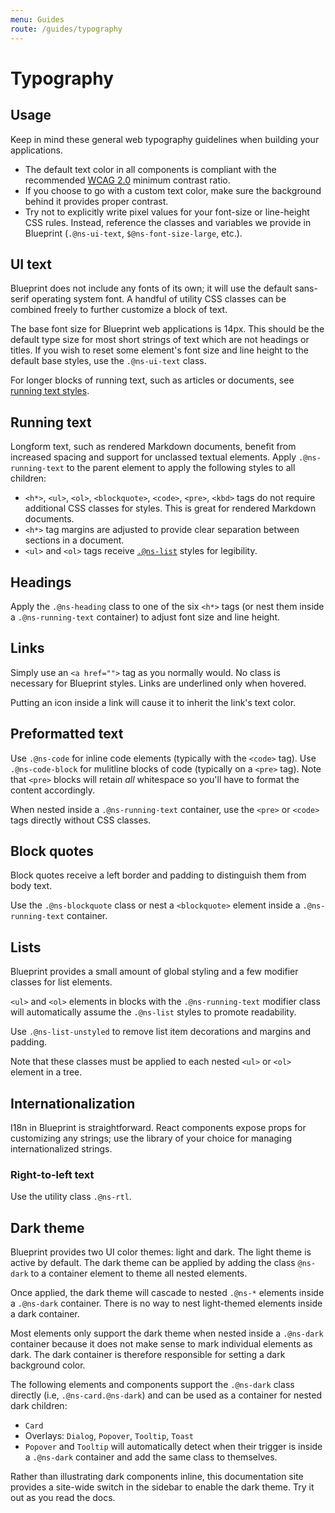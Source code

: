 ```yaml
---
menu: Guides
route: /guides/typography
---
```



# Typography

## Usage

Keep in mind these general web typography guidelines when building your applications.

- The default text color in all components is compliant with the recommended
[WCAG 2.0](https://www.w3.org/TR/WCAG20/) minimum contrast ratio.
- If you choose to go with a custom text color, make sure the background behind it provides
proper contrast.
- Try not to explicitly write pixel values for your font-size or line-height CSS rules.
Instead, reference the classes and variables we provide in Blueprint (`.@ns-ui-text`,
`$@ns-font-size-large`, etc.).

## UI text

Blueprint does not include any fonts of its own; it will use the default sans-serif operating system font.
A handful of utility CSS classes can be combined freely to further customize a block of text.

The base font size for Blueprint web applications is 14px. This should be the default type size
for most short strings of text which are not headings or titles. If you wish to reset some
element's font size and line height to the default base styles, use the `.@ns-ui-text` class.

For longer blocks of running text, such as articles or documents, see [running text styles](#core/typography.running-text).

<CssExample name="ui-text" />

## Running text

Longform text, such as rendered Markdown documents, benefit from increased spacing and support for unclassed textual elements.
Apply `.@ns-running-text` to the parent element to apply the following styles to all children:

- `<h*>`, `<ul>`, `<ol>`, `<blockquote>`, `<code>`, `<pre>`, `<kbd>` tags do not require additional CSS classes for styles. This is great for rendered Markdown documents.
- `<h*>` tag margins are adjusted to provide clear separation between sections in a document.
- `<ul>` and `<ol>` tags receive [`.@ns-list`](#core/typography.lists) styles for legibility.

<CssExample name="running-text" />

## Headings

Apply the `.@ns-heading` class to one of the six `<h*>` tags (or nest them inside a `.@ns-running-text` container)
to adjust font size and line height.

<CssExample name="headings" />

## Links

Simply use an `<a href="">` tag as you normally would. No class is necessary for Blueprint styles.
Links are underlined only when hovered.

Putting an icon inside a link will cause it to inherit the link's text color.

## Preformatted text

Use `.@ns-code` for inline code elements (typically with the `<code>` tag).
Use `.@ns-code-block` for mulitline blocks of code (typically on a `<pre>` tag).
Note that `<pre>` blocks will retain _all_ whitespace so you'll have to format the content accordingly.

When nested inside a `.@ns-running-text` container, use the `<pre>` or `<code>` tags directly without CSS classes.

<CssExample name="preformatted" />

## Block quotes

Block quotes receive a left border and padding to distinguish them from body text.

Use the `.@ns-blockquote` class or nest a `<blockquote>` element inside a `.@ns-running-text` container.

<CssExample name="blockquote" />

## Lists

Blueprint provides a small amount of global styling and a few modifier classes for list elements.

`<ul>` and `<ol>` elements in blocks with the `.@ns-running-text` modifier class will
automatically assume the `.@ns-list` styles to promote readability.

Use `.@ns-list-unstyled` to remove list item decorations and margins and padding.

Note that these classes must be applied to each nested `<ul>` or `<ol>` element in a tree.

<CssExample name="lists" />

## Internationalization

I18n in Blueprint is straightforward. React components expose props for customizing any strings;
use the library of your choice for managing internationalized strings.

### Right-to-left text

Use the utility class `.@ns-rtl`.

<CssExample name="rtl" />

## Dark theme

Blueprint provides two UI color themes: light and dark. The light theme is active by default. The
dark theme can be applied by adding the class `@ns-dark` to a container element to theme all nested
elements.

Once applied, the dark theme will cascade to nested `.@ns-*` elements inside a `.@ns-dark` container.
There is no way to nest light-themed elements inside a dark container.

Most elements only support the dark theme when nested inside a `.@ns-dark` container because it does
not make sense to mark individual elements as dark. The dark container is therefore responsible for
setting a dark background color.

The following elements and components support the `.@ns-dark` class directly (i.e, `.@ns-card.@ns-dark`)
and can be used as a container for nested dark children:

- `Card`
- Overlays: `Dialog`, `Popover`, `Tooltip`, `Toast`
- `Popover` and `Tooltip` will automatically detect when their trigger is inside a `.@ns-dark`
container and add the same class to themselves.

Rather than illustrating dark components inline, this documentation site provides a site-wide switch
in the sidebar to enable the dark theme. Try it out as you read the docs.
